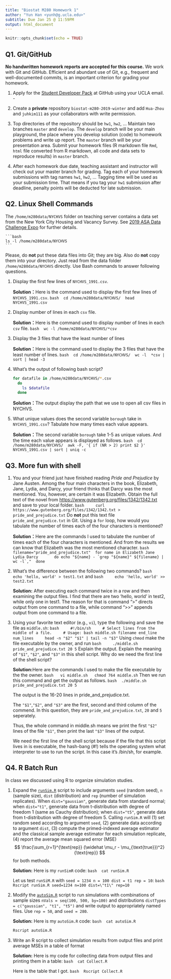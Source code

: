 ```yaml
---
title: "Biostat M280 Homework 1"
author: "Yun Han <yunh@g.ucla.edu>"
subtitle: Due Jan 25 @ 11:59PM
output: html_document
---
```


```r
knitr::opts_chunk$set(echo = TRUE)
```

## Q1. Git/GitHub

**No handwritten homework reports are accepted for this course.** We work with Git and GitHub. Efficient and abundant use of Git, e.g., frequent and well-documented commits, is an important criterion for grading your homework.

1. Apply for the [Student Developer Pack](https://education.github.com/pack) at GitHub using your UCLA email.      -

2. Create a **private** repository `biostat-m280-2019-winter` and add `Hua-Zhou` and `juhkim111` as your collaborators with write permission.

3. Top directories of the repository should be `hw1`, `hw2`, ... Maintain two branches `master` and `develop`. The `develop` branch will be your main playground, the place where you develop solution (code) to homework problems and write up report. The `master` branch will be your presentation area. Submit your homework files (R markdown file `Rmd`, `html` file converted from R markdown, all code and data sets to reproduce results) in `master` branch.

4. After each homework due date, teaching assistant and instructor will check out your master branch for grading. Tag each of your homework submissions with tag names `hw1`, `hw2`, ... Tagging time will be used as your submission time. That means if you tag your `hw1` submission after deadline, penalty points will be deducted for late submission.

## Q2. Linux Shell Commands
The `/home/m280data/NYCHVS` folder on teaching server contains a data set from the New York City Housing and Vacancy Survey. See [2019 ASA Data Challenge Expo](https://www1.nyc.gov/site/hpd/about/nychvs-asa-data-challenge-expo.page) for further details. 

    ```bash
    ls -l /home/m280data/NYCHVS
    ```

Please, do **not** put these data files into Git; they are big. Also do **not** copy them into your directory. Just read from the data folder `/home/m280data/NYCHVS` directly. Use Bash commands to answer following questions.

1. Display the first few lines of `NYCHVS_1991.csv`.

    **Solution：**Here is the command used to display the first few lines of `NYCHVS_1991.csv`.
    ```bash
    cd /home/m280data/NYCHVS/
    head NYCHVS_1991.csv
    ```
    
2. Display number of lines in each `csv` file.
   
    **Solution：**Here is the command used to display number of lines in each `csv` file.
    ```bash
    wc -l /home/m280data/NYCHVS/*csv
    ```
    
3. Display the 3 files that have the least number of lines

    **Solution：**Here is the command used to display the 3 files that have the least number of lines.
    ```bash
    cd /home/m280data/NYCHVS/
    wc -l  *csv | sort | head -3
    ```
    
4. What's the output of following bash script?

    ```bash
    for datafile in /home/m280data/NYCHVS/*.csv
      do
        ls $datafile
      done
    ```
   
    **Solution：**The output display the path that we use to open all csv files in NYCHVS.
    
5. What unique values does the second variable `borough` take in `NYCHVS_1991.csv`? Tabulate how many times each value appears.

    **Solution：**The second variable `borough` take 1-5 as unique values. And the time each value appears is displayed as follows.
    ```bash
    cd /home/m280data/NYCHVS/
    awk -F, '{ if (NR > 2) print $2 }' NYCHVS_1991.csv | sort | uniq -c
    ```


## Q3. More fun with shell

1. You and your friend just have finished reading *Pride and Prejudice* by Jane Austen. Among the four main characters in the book, Elizabeth, Jane, Lydia, and Darcy, your friend thinks that Darcy was the most mentioned. You, however, are certain it was Elizabeth. Obtain the full text of the novel from <https://www.gutenberg.org/files/1342/1342.txt> and save to your local folder. 
    ```bash
    curl https://www.gutenberg.org/files/1342/1342.txt > pride_and_prejudice.txt
    ```
Do **not** put this text file `pride_and_prejudice.txt` in Git. Using a `for` loop, how would you tabulate the number of times each of the four characters is mentioned?

    **Solution：**Here are the commands I used to tabulate the number of times each of the four characters is mentioned. And from the results we can know that Elizabeth was the most mentioned character. 
    ```bash
    filename="pride_and_prejudice.txt"
    for name in Elizabeth Jane Lydia Darcy  
       do echo "${name} - `grep "${name}" ${filename} | wc -l`,"
    done
    ```

2. What's the difference between the following two commands?
    ```bash
    echo 'hello, world' > test1.txt
    ```
    and
    ```bash
    echo 'hello, world' >> test2.txt
    ```

    **Solution:** After executing each command twice in a row and then examining the output files. I find that there are two 'hello, world' in test2, while only one in test1.
    The reason for that is command ">" directs output from one command to a file, while command ">>" appends output from one command to a file.

3. Using your favorite text editor (e.g., `vi`), type the following and save the file as `middle.sh`:
    ```bash
    #!/bin/sh
    # Select lines from the middle of a file.
    # Usage: bash middle.sh filename end_line num_lines
    head -n "$2" "$1" | tail -n "$3"
    ```
Using `chmod` make the file executable by the owner, and run 
    ```bash
    ./middle.sh pride_and_prejudice.txt 20 5
    ```
Explain the output. Explain the meaning of `"$1"`, `"$2"`, and `"$3"` in this shell script. Why do we need the first line of the shell script?

    **Solution:**Here are the commands I used to make the file executable by the the owner. 
    ```bash
     vi middle.sh
     chmod 764 middle.sh 
    ```
    Then we run this command and get the output as follows.
    ```bash
    ./middle.sh pride_and_prejudice.txt 20 5
    ``` 
    
    The output is the 16-20 lines in pride_and_prejudice.txt.
    
    The `"$1"`,`"$2"`, and `"$3"` are the first, second and third column of the commend. In this question, they are `pride_and_prejudice.txt`, `20` and `5` seperately.
    
    Thus, the whole command in middle.sh means we print the first  `"$2"` lines of the file `"$1"`, then print the last `"$3"` lines of the output.
    
    We need the first line of the shell script because if the file that this script lives in is executable, the hash-bang (#!) tells the operating system what interpreter to use to run the script. In this case it's /bin/sh, for example.
    
## Q4. R Batch Run

In class we discussed using R to organize simulation studies. 

1. Expand the [`runSim.R`](http://hua-zhou.github.io/teaching/biostatm280-2019winter/slides/02-linux/runSim.R) script to include arguments `seed` (random seed), `n` (sample size), `dist` (distribution) and `rep` (number of simulation replicates). When `dist="gaussian"`, generate data from standard normal; when `dist="t1"`, generate data from t-distribution with degree of freedom 1 (same as Cauchy distribution); when `dist="t5"`, generate data from t-distribution with degree of freedom 5. Calling `runSim.R` will (1) set random seed according to argument `seed`, (2) generate data according to argument `dist`, (3) compute the primed-indexed average estimator and the classical sample average estimator for each simulation replicate, (4) report the average mean squared error (MSE)
$$
  \frac{\sum_{r=1}^{\text{rep}} (\widehat \mu_r - \mu_{\text{true}})^2}{\text{rep}}
$$
for both methods.

    **Solution:** Here is my `runSimR` code:
    ```bash
    cat runSim.R
    ```

    Let us test `runSiM.R` with ` seed = 1234 n = 100 dist = t1 rep = 10`:
    ```bash
    Rscript runSim.R seed=1234 n=100 dist=\"t1\" rep=10
    ```
    
    
2. Modify the [`autoSim.R`](http://hua-zhou.github.io/teaching/biostatm280-2019winter/slides/02-linux/autoSim.R) script to run simulations with combinations of sample sizes `nVals = seq(100, 500, by=100)` and distributions `distTypes = c("gaussian", "t1", "t5")` and write output to appropriately named files. Use `rep = 50`, and `seed = 280`. 

    **Solution:** Here is my `autoSim.R` code:
    ```bash
    cat autoSim.R
    ```

    ```bash
    Rscript autoSim.R
    ```    
    

3. Write an R script to collect simulation results from output files and print average MSEs in a table of format



    **Solution:** Here is my code for collecting data from output files and printing them in a table:
    ```bash
    cat Collect.R
    ```

    Here is the table that I got.
    ```bash
    Rscript Collect.R 
    ``` 

